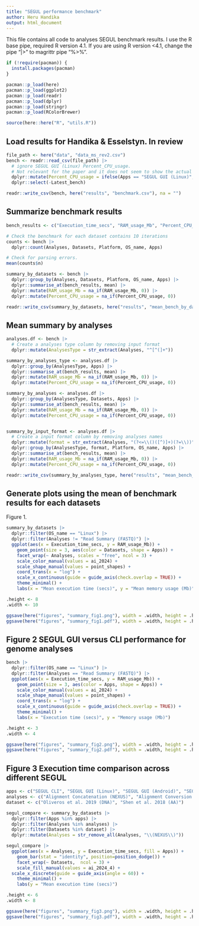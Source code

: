 ---
title: "SEGUL performance benchmark"
author: Heru Handika
output: html_document
---

This file contains all code to analyses SEGUL benchmark results. I use the R base pipe, required R version 4.1. If you are using R version <4.1, change the pipe "|>" to magrittr pipe "%>%".

```{r}
if (!require(pacman)) {
  install.packages(pacman)
}

pacman::p_load(here)
pacman::p_load(ggplot2)
pacman::p_load(readr)
pacman::p_load(dplyr)
pacman::p_load(stringr)
pacman::p_load(RColorBrewer)

source(here::here("R", "utils.R"))
```

## Load results for Handika & Esselstyn. In review

```{r}
file_path <- here("data", "data_ms_rev2.csv")
bench <- readr::read_csv(file_path) |>
  # ignore SEGUL GUI (Linux) Percent_CPU_usage. 
  # Not relevant for the paper and it does not seem to show the actual usage
  dplyr::mutate(Percent_CPU_usage = ifelse(Apps == "SEGUL GUI (Linux)", 0, Percent_CPU_usage)) |>
  dplyr::select(-Latest_bench)

readr::write_csv(bench, here("results", "benchmark.csv"), na = "")
```

## Summarize benchmark results

```{r}
bench_results <- c("Execution_time_secs", "RAM_usage_Mb", "Percent_CPU_usage") 

# Check the benchmark for each dataset contains 10 iterations
counts <- bench |>
  dplyr::count(Analyses, Datasets, Platform, OS_name, Apps)

# Check for parsing errors.
mean(counts$n)

summary_by_datasets <- bench |>
  dplyr::group_by(Analyses, Datasets, Platform, OS_name, Apps) |>
  dplyr::summarise_at(bench_results, mean) |>
  dplyr::mutate(RAM_usage_Mb = na_if(RAM_usage_Mb, 0)) |>
  dplyr::mutate(Percent_CPU_usage = na_if(Percent_CPU_usage, 0))

readr::write_csv(summary_by_datasets, here("results", "mean_bench_by_dataset.csv"), na = "")
```

## Mean summary by analyses

```{r}
analyses.df <- bench |>
  # Create a analyses type column by removing input format
  dplyr::mutate(AnalysesType = str_extract(Analyses, "^[^(]+")) 

summary_by_analyses_type <- analyses.df |>
  dplyr::group_by(AnalysesType, Apps) |>
  dplyr::summarise_at(bench_results, mean) |>
  dplyr::mutate(RAM_usage_Mb = na_if(RAM_usage_Mb, 0)) |>
  dplyr::mutate(Percent_CPU_usage = na_if(Percent_CPU_usage, 0))

summary_by_analyses <- analyses.df |>
  dplyr::group_by(AnalysesType, Datasets, Apps) |>
  dplyr::summarise_at(bench_results, mean) |>
  dplyr::mutate(RAM_usage_Mb = na_if(RAM_usage_Mb, 0)) |>
  dplyr::mutate(Percent_CPU_usage = na_if(Percent_CPU_usage, 0))


summary_by_input_format <- analyses.df |>
  # Create a input format column by removing analyses names
  dplyr::mutate(format = str_extract(Analyses, "(?<=\\()([^)]+)(?=\\))")) |>
  dplyr::group_by(AnalysesType, format, Platform, OS_name, Apps) |>
  dplyr::summarise_at(bench_results, mean) |>
  dplyr::mutate(RAM_usage_Mb = na_if(RAM_usage_Mb, 0)) |>
  dplyr::mutate(Percent_CPU_usage = na_if(Percent_CPU_usage, 0))

readr::write_csv(summary_by_analyses_type, here("results", "mean_bench_by_analyses.csv"), na = "")
```


## Generate plots using the mean of benchmark results for each datasets

Figure 1. 

```{r}
summary_by_datasets |>
  dplyr::filter(OS_name == "Linux") |>
  dplyr::filter(Analyses != "Read Summary (FASTQ)") |>
  ggplot(aes(x = Execution_time_secs, y = RAM_usage_Mb)) +
    geom_point(size = 3, aes(color = Datasets, shape = Apps)) +
    facet_wrap(~ Analyses, scales = "free", ncol = 3) +
    scale_color_manual(values = ai_2024) +
    scale_shape_manual(values = point_shapes) +
    coord_trans(x = "log") +
    scale_x_continuous(guide = guide_axis(check.overlap = TRUE)) +
    theme_minimal() +
    labs(x = "Mean execution time (secs)", y = "Mean memory usage (Mb)")

.height <- 8
.width <- 10

ggsave(here("figures", "summary_fig1.png"), width = .width, height = .height, units = "in")
ggsave(here("figures", "summary_fig1.pdf"), width = .width, height = .height, units = "in")
```
## Figure 2 SEGUL GUI versus CLI performance for genome analyses

```{r}
bench |>
  dplyr::filter(OS_name == "Linux") |>
  dplyr::filter(Analyses == "Read Summary (FASTQ)") |>
  ggplot(aes(x = Execution_time_secs, y = RAM_usage_Mb)) +
    geom_point(size = 3, aes(color = Apps, shape = Apps)) +
    scale_color_manual(values = ai_2024) +
    scale_shape_manual(values = point_shapes) +
    coord_trans(x = "log") +
    scale_x_continuous(guide = guide_axis(check.overlap = TRUE)) +
    theme_minimal() +
    labs(x = "Execution time (secs)", y = "Memory usage (Mb)")

.height <- 3
.width <- 4

ggsave(here("figures", "summary_fig2.png"), width = .width, height = .height, units = "in")
ggsave(here("figures", "summary_fig2.pdf"), width = .width, height = .height, units = "in")
```


## Figure 3 Execution time comparison across different SEGUL

```{r}
apps <- c("SEGUL CLI", "SEGUL GUI (Linux)", "SEGUL GUI (Android)", "SEGUL GUI (iPadOS)")
analyses <- c("Alignment Concatenation (NEXUS)", "Alignment Conversion (NEXUS)", "Alignment Splitting (NEXUS)", "Alignment Summary (NEXUS)", "Sequence Removal (NEXUS)")
dataset <- c("Oliveros et al. 2019 (DNA)", "Shen et al. 2018 (AA)")

segul_compare <- summary_by_datasets |>
  dplyr::filter(Apps %in% apps) |>
  dplyr::filter(Analyses %in% analyses) |>
  dplyr::filter(Datasets %in% dataset) |>
  dplyr::mutate(Analyses = str_remove_all(Analyses, "\\(NEXUS\\)"))

segul_compare |>
  ggplot(aes(x = Analyses, y = Execution_time_secs, fill = Apps)) +
    geom_bar(stat = "identity", position=position_dodge()) +
    facet_wrap(~ Datasets,  ncol = 3) +
    scale_fill_manual(values = ai_2024_4) +
  scale_x_discrete(guide = guide_axis(angle = 60)) +
    theme_minimal() +
    labs(y = "Mean execution time (secs)")

.height <- 6
.width <- 8

ggsave(here("figures", "summary_fig3.png"), width = .width, height = .height, units = "in")
ggsave(here("figures", "summary_fig3.pdf"), width = .width, height = .height, units = "in")
```

